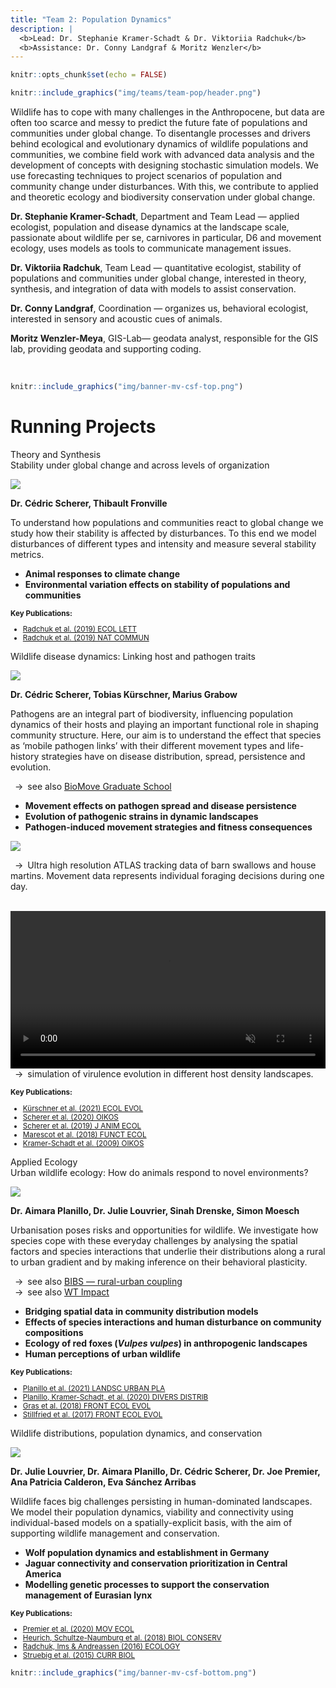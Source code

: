 ```yaml
---
title: "Team 2: Population Dynamics"
description: |
  <b>Lead: Dr. Stephanie Kramer-Schadt & Dr. Viktoriia Radchuk</b>  
  <b>Assistance: Dr. Conny Landgraf & Moritz Wenzler</b>
---
```


```r
knitr::opts_chunk$set(echo = FALSE)
```

```r
knitr::include_graphics("img/teams/team-pop/header.png")
```

<div class='highlightbox'>
  <span class='highlight'>
  Wildlife has to cope with many challenges in the Anthropocene, but data are often too scarce and messy to predict the future fate of populations and communities under global change. To disentangle processes and drivers behind ecological and evolutionary dynamics of wildlife populations and communities, we combine field work with advanced data analysis and the development of concepts with designing stochastic simulation models. We use forecasting techniques to project scenarios of population and community change under disturbances. With this, we contribute to applied and theoretic ecology and biodiversity conservation under global change.
  </span>
</div>

**Dr. Stephanie Kramer-Schadt**, Department and Team Lead — applied ecologist, population and disease dynamics at the landscape scale, passionate about wildlife per se, carnivores in particular, D6 and movement ecology, uses models as tools to communicate management issues.</br>

**Dr. Viktoriia Radchuk**, Team Lead — quantitative ecologist, stability of populations and communities under global change, interested in theory, synthesis, and integration of data with models to assist conservation.</br>

**Dr. Conny Landgraf**, Coordination — organizes us, behavioral ecologist, interested in sensory and acoustic cues of animals.</br>

**Moritz Wenzler-Meya**, GIS-Lab—  geodata analyst, responsible for the GIS lab, providing geodata and supporting coding.</br>
  
<br>

```r
knitr::include_graphics("img/banner-mv-csf-top.png")
```

# Running Projects


<div class='headerbox'><hbox>Theory and Synthesis</hbox></div>


<div class='headerbox-secondary'><hbox-secondary>Stability under global change and across levels of organization</headerbox-secondary></div>

![](img/teams/team-pop/stability.png)

**Dr. Cédric Scherer, Thibault Fronville**

To understand how populations and communities react to global change we study how their stability is affected by disturbances. To this end we model disturbances of different types and intensity and measure several stability metrics.

* **Animal responses to climate change**
* **Environmental variation effects on stability of populations and communities**

<small>
  <b>Key Publications:</b>
  <ul>
    <li>[Radchuk et al. (2019) ECOL LETT](https://doi.org/10.1111/ele.13226)</li>
   <li>[Radchuk et al. (2019) NAT COMMUN](https://doi.org/10.1038/s41467-019-10924-4'>10.1038/s41467-019-10924-4)</li>  
   </ul>
</small>


<div class='headerbox-secondary'><hbox-secondary>Wildlife disease dynamics: Linking host and pathogen traits</headerbox-secondary></div>

![](img/teams/team-pop/disease.png)

**Dr. Cédric Scherer, Tobias Kürschner, Marius Grabow**

Pathogens are an integral part of biodiversity, influencing population dynamics of their hosts and playing an important functional role in shaping community structure. Here, our aim is to understand the effect that species as ‘mobile pathogen links’ with their different movement types and life-history strategies have on disease distribution, spread, persistence and evolution. 

&ensp;&rarr;&ensp;see also [BioMove Graduate School](https://www.bio-move.org/)

* **Movement effects on pathogen spread and disease persistence**
* **Evolution of pathogenic strains in dynamic landscapes**
* **Pathogen-induced movement strategies and fitness consequences**

![](img/teams/team-pop/DOG.gif)

&ensp;&rarr;&ensp;Ultra high resolution ATLAS tracking data of barn swallows and house martins. Movement data represents individual foraging decisions during one day.


<br>
<video autoplay loop muted playsinline controls width="100%">
  <source src="img/Steph_CSF_viro_2.mp4" type="video/mp4">
  Your browser does not support the video tag.
</video>
<br>
&ensp;&rarr;&ensp;simulation of virulence evolution in different host density landscapes.
<br>

<small>
  <b>Key Publications:</b>
  <ul>
    <li>[Kürschner et al. (2021) ECOL EVOL](https://doi.org/10.1002/ece3.7478)</li>
  <li>[Scherer et al. (2020) OIKOS](https://doi.org/10.1111/oik.07002'>10.1111/oik.07002)</li>
  <li>[Scherer et al. (2019) J ANIM ECOL](https://doi.org/10.1111/1365-2656.13070)</li>
  <li>[Marescot et al. (2018) FUNCT ECOL](https://doi.org/10.1111/1365-2435.13059)</li>
    <li>[Kramer-Schadt et al. (2009) OIKOS](https://doi.org/10.1111/j.1600-0706.2008.16582.x)</li>
   </ul>
</small>


<div class='headerbox'><hbox>Applied Ecology</hbox></div>
 
<div class='headerbox-secondary'><hbox-secondary>Urban wildlife ecology: How do animals respond to novel environments?</hbox-secondary></div>

![](img/teams/team-pop/urban.png)

**Dr. Aimara Planillo, Dr. Julie Louvrier, Sinah Drenske, Simon Moesch**

Urbanisation poses risks and opportunities for wildlife. We investigate how species cope with these everyday challenges by analysing the spatial factors and species interactions that underlie their distributions along a rural to urban gradient and by making inference on their behavioral plasticity. 

&ensp;&rarr;&ensp;see also [BIBS — rural-urban coupling](https://www.bbib.org/rural-urban-coupling.html)  
&ensp;&rarr;&ensp;see also [WT Impact](https://www.wtimpact.de/)

* **Bridging spatial data in community distribution models**
* **Effects of species interactions and human disturbance on community compositions**
* **Ecology of red foxes (*Vulpes vulpes*) in anthropogenic landscapes**
* **Human perceptions of urban wildlife**

<small>
  <b>Key Publications:</b>  
  <ul>
    <li>[Planillo et al. (2021) LANDSC URBAN PLA](https://doi.org/10.1016/j.landurbplan.2021.104098'>10.1016/j.landurbplan.2021.104098)</li>
    <li>[Planillo, Kramer-Schadt, et al. (2020)  DIVERS DISTRIB](https://doi.org/10.1111/ddi.13169'>10.1111/ddi.13169)</li>
    <li>[Gras et al. (2018) FRONT ECOL EVOL](https://doi.org/10.3389/fevo.2018.00136)</li>
    <li>[Stillfried et al. (2017) FRONT ECOL EVOL](https://doi.org/10.3389/fevo.2017.00157)</li>
   </ul>
</small>

<div class='headerbox-secondary'><hbox-secondary>Wildlife distributions, population dynamics, and conservation</hbox-secondary></div>

![](img/teams/team-pop/wildlife.png)

**Dr. Julie Louvrier, Dr. Aimara Planillo, Dr. Cédric Scherer, Dr. Joe Premier, Ana Patricia Calderon, Eva Sánchez Arribas**

Wildlife faces big challenges persisting in human-dominated landscapes. We model their population dynamics, viability and connectivity using individual-based models on a spatially-explicit basis, with the aim of supporting wildlife management and conservation.

* **Wolf population dynamics and establishment in Germany**
* **Jaguar connectivity and conservation prioritization in Central America**
* **Modelling genetic processes to support the conservation management of Eurasian lynx**

<small>
  <b>Key Publications:</b>
  <ul>
    <li>[Premier et al. (2020) MOV ECOL](https://doi.org/10.1186/s40462-020-00204-y)</li>
    <li>[Heurich, Schultze-Naumburg et al. (2018) BIOL CONSERV](https://doi.org/10.1016/j.biocon.2018.05.011'>10.1016/j.biocon.2018.05.011)</li>
    <li>[Radchuk, Ims & Andreassen (2016) ECOLOGY ](https://doi.org/10.1890/15-0756.1'>10.1890/15-0756.1)</li>
    <li>[Struebig et al. (2015) CURR BIOL](https://doi.org/10.1016/j.cub.2014.11.067)</li>
   </ul>
</small>


```r
knitr::include_graphics("img/banner-mv-csf-bottom.png")
```
